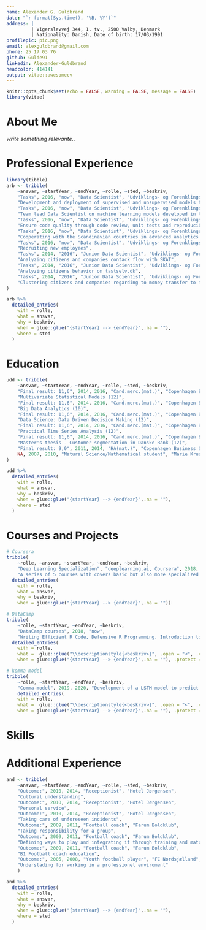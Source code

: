 ```yaml
---
name: Alexander G. Guldbrand
date: "`r format(Sys.time(), '%B, %Y')`"
address: |
         | Vigerslevvej 344, 1. tv., 2500 Valby, Denmark
         | Nationality: Danish, Date of birth: 17/03/1991
profilepic: pic.png
email: alexguldbrand@gmail.com
phone: 25 17 03 76
github: Gulde91
linkedin: Alexander-Guldbrand
headcolor: 414141
output: vitae::awesomecv
---
```

  
```r
knitr::opts_chunk$set(echo = FALSE, warning = FALSE, message = FALSE)
library(vitae)
```

\vspace{0.2cm}

# About Me
*write something relevante..*

# Professional Experience
```r
library(tibble)
arb <- tribble(
    ~ansvar, ~startYear, ~endYear, ~rolle, ~sted, ~beskriv,
    "Tasks", 2016, "now", "Data Scientist", "Udviklings- og Forenklingsstyrelsen", 
    "Development and deployment of supervised and unsupervised models through R",
    "Tasks", 2016, "now", "Data Scientist", "Udviklings- og Forenklingsstyrelsen",
    "Team lead Data Scientist on machine learning models developed in the VAT area",
    "Tasks", 2016, "now", "Data Scientist", "Udviklings- og Forenklingsstyrelsen",
    "Ensure code quality through code review, unit tests and reproducible code ",
    "Tasks", 2016, "now", "Data Scientist", "Udviklings- og Forenklingsstyrelsen",
    "Cooperating with the Scandinavian countries in advanced analytics on the VAT area",
    "Tasks", 2016, "now", "Data Scientist", "Udviklings- og Forenklingsstyrelsen",
    "Recruiting new employees",
    "Tasks", 2014, "2016", "Junior Data Scientist", "Udviklings- og Forenklingsstyrelsen",
    "Analyzing citizens and companies contack flow with SKAT",
    "Tasks", 2014, "2016", "Junior Data Scientist", "Udviklings- og Forenklingsstyrelsen",
    "Analyzing citizens behavior on tastselv.dk",
    "Tasks", 2014, "2016", "Junior Data Scientist", "Udviklings- og Forenklingsstyrelsen",
    "Clustering citizens and companies regarding to money transfer to foreign countries"
)

arb %>%
  detailed_entries(
    with = rolle,
    what = ansvar,
    why = beskriv,
    when = glue::glue("{startYear} --> {endYear}",.na = ""),
    where = sted
  )
```


# Education
```r
udd <- tribble(
    ~ansvar, ~startYear, ~endYear, ~rolle, ~sted, ~beskriv,
    "Final result: 11,6", 2014, 2016, "Cand.merc.(mat.)", "Copenhagen Business School",
    "Multivariate Statistical Models (12)",
    "Final result: 11,6", 2014, 2016, "Cand.merc.(mat.)", "Copenhagen Business School",
    "Big Data Analytics (10)",
    "Final result: 11,6", 2014, 2016, "Cand.merc.(mat.)", "Copenhagen Business School",
    "Data Science: Data Driven Decision Making (12)",
    "Final result: 11,6", 2014, 2016, "Cand.merc.(mat.)", "Copenhagen Business School",
    "Practical Time Series Analysis (12)",
    "Final result: 11,6", 2014, 2016, "Cand.merc.(mat.)", "Copenhagen Business School",
    "Master's thesis - Customer segmentation in Danske Bank (12)",
    "Final result: 9,0", 2011, 2014, "HA(mat.)", "Copenhagen Business School", NA,
    NA, 2007, 2010, "Natural Science/Mathematical student", "Marie Kruse Skole", NA
)

udd %>%
  detailed_entries(
    with = rolle,
    what = ansvar,
    why = beskriv,
    when = glue::glue("{startYear} --> {endYear}",.na = ""),
    where = sted
  )
```

# Courses and Projects
<!-- # futher education or courses, books and selfmade projects
2020 Deep Learning Specialization, deeplearning.ai, Coursera
“Specialization”.
Five course specialization covering among other things hyperparameter tuning, regularization, optimization algorithms, CNNs and RNNs

"En serie på 5 kurser som både dækker grundlæggende, men også mere specialiseret viden om deep learning. Kurset berører primært CNNs og RNNs.",

-->
```r
# Coursera
tribble(
    ~rolle, ~ansvar, ~startYear, ~endYear, ~beskriv,
    "Deep Learning Specialization", "deeplearning.ai, Coursera", 2018, 2019,
    "A series of 5 courses with covers basic but also more specialized knowledge about deep learning. This course is focusing on CNNs and RNNs.") %>% 
  detailed_entries(
    with = rolle,
    what = ansvar,
    why = beskriv,
    when = glue::glue("{startYear} --> {endYear}",.na = ""))

# DataCamp
tribble(
    ~rolle, ~startYear, ~endYear, ~beskriv,
    "DataCamp courses", 2018, "now",
    "Writing Efficient R Code, Defensive R Programming, Introduction to Natural Language Processing in R, Anomaly Detection in R, Introduction to Git, Introduction to Python, Python for R Users, Foundations of Functional Programming with purrr, Intermediate Functional Programming with purrr, Web scraping in R.") %>% 
  detailed_entries(
    with = rolle,
    what =  glue::glue("\\descriptionstyle{<beskriv>}", .open = "<", .close = ">"),
    when = glue::glue("{startYear} --> {endYear}",.na = ""), .protect = FALSE)

# komma model
tribble(
    ~rolle, ~startYear, ~endYear, ~beskriv,
    "Comma-model", 2019, 2020, "Development of a LSTM model to predict where a comma should be placed in a danish sentence.") %>% 
    detailed_entries(
    with = rolle,
    what =  glue::glue("\\descriptionstyle{<beskriv>}", .open = "<", .close = ">"),
    when = glue::glue("{startYear} --> {endYear}",.na = ""), .protect = FALSE)
```

<!--
# Relevante kompetencer
-->

# Skills
\renewcommand{\arraystretch}{1.5} <!-- definere linjeafstand -->
\begin{minipage}[t]{0.7\textwidth}
  \vspace{-\baselineskip}
  \entrypositionstyle{Technical skills} \\
  \begin{tabular}{llllll}
    \textbf{R} & \resume{2}{6} &
    \textbf{VBA} & \resume{2}{6} & 
    \entoure{\textcolor{white}{Git}} & 
    \entoure{\textcolor{white}{Regex}} \\
    \textbf{SQL} & \resume{2}{6} & 
    \textbf{Python} & \resume{2}{6} &
    \entoure{\textcolor{white}{Google Cloud}} &
    \entoure{\textcolor{white}{Jenkins}} \\
    \textbf{SAS} & \resume{2}{6} & & &
    \entoure{\textcolor{white}{Jira}} \\
  \end{tabular}\end{minipage}
\begin{minipage}[t]{0.3\textwidth}
  \vspace{-\baselineskip}
  \entrypositionstyle{Languages} \\
  \begin{tabular}{ll}
    \textbf{Danish} - Native \\
    \textbf{English} - Proficient \\
  \end{tabular}\end{minipage}
\renewcommand{\arraystretch}{1} <!-- definere linjeafstand -->

<!-- \newpage -->
# Additional Experience
<!-- overvej hvor relevant nedenstående er, og om det er relevant at have udbytte med --> 
```r
and <- tribble(
    ~ansvar, ~startYear, ~endYear, ~rolle, ~sted, ~beskriv,
    "Outcome:", 2010, 2014, "Receptionist", "Hotel Jørgensen", 
    "Cultural understanding",
    "Outcome:", 2010, 2014, "Receptionist", "Hotel Jørgensen", 
    "Personal service",
    "Outcome:", 2010, 2014, "Receptionist", "Hotel Jørgensen", 
    "Taking care of unforeseen incidents",
    "Outcome:", 2009, 2011, "Football coach", "Farum Boldklub", 
    "Taking responsibility for a group",
    "Outcome:", 2009, 2011, "Football coach", "Farum Boldklub", 
    "Defining ways to play and integrating it through training and match",
    "Outcome:", 2009, 2011, "Football coach", "Farum Boldklub", 
    "B1 Football coach education",
    "Outcome:", 2005, 2008, "Youth football player", "FC Nordsjælland", 
    "Understading for working in a professionel enviroment"
    )

and %>%
  detailed_entries(
    with = rolle,
    what = ansvar,
    why = beskriv,
    when = glue::glue("{startYear} --> {endYear}",.na = ""),
    where = sted
  )
```

